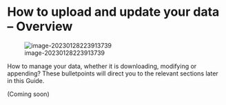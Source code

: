 #  How to upload and update your data -- Overview{#uploadandupdate}

![image-20230128223913739](_assets/image-20230128223913739.png)

How to manage your data, whether it is downloading, modifying or appending? These bulletpoints will direct you to the relevant sections later in this Guide.

(Coming soon)

